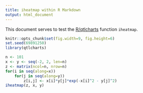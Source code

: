```yaml
---
title: iheatmap within R Markdown
output: html_document
---
```


This document serves to test the
[R/qtlcharts](https://kbroman.org/qtlcharts/) function `iheatmap`.

```r
knitr::opts_chunk$set(fig.width=9, fig.height=6)
set.seed(69891250)
library(qtlcharts)
```

```r
n <- 101
x <- y <- seq(-2, 2, len=n)
z <- matrix(ncol=n, nrow=n)
for(i in seq(along=x))
    for(j in seq(along=y))
        z[i,j] <- x[i]*y[j]*exp(-x[i]^2 - y[j]^2)
iheatmap(z, x, y)
```
